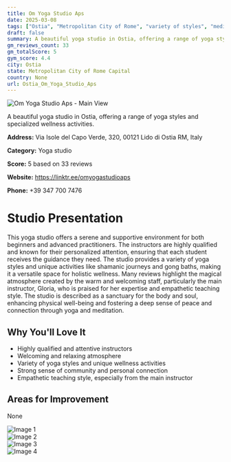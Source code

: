 ```yaml
---
title: Om Yoga Studio Aps
date: 2025-03-08
tags: ["Ostia", "Metropolitan City of Rome", "variety of styles", "meditation", "shamanic practices", "relaxing atmosphere", "holistic wellness", "Ostia"]  
draft: false
summary: A beautiful yoga studio in Ostia, offering a range of yoga styles and specialized wellness activities.
gm_reviews_count: 33
gm_totalScore: 5
gym_score: 4.4
city: Ostia
state: Metropolitan City of Rome Capital
country: None
url: Ostia_Om_Yoga_Studio_Aps
---
```


<div className="aspect-[16/9] relative my-8">
  <img 
    src="https://lh5.googleusercontent.com/p/AF1QipPiGQMqwn-BBoR2Uw6Vs9j1e_phO0hpTbpKL1v6=w1920-h1080-k-no"
    alt="Om Yoga Studio Aps - Main View"
    className="object-cover absolute inset-0 w-full h-full rounded-lg"
  />
</div>

A beautiful yoga studio in Ostia, offering a range of yoga styles and specialized wellness activities.

**Address:** Via Isole del Capo Verde, 320, 00121 Lido di Ostia RM, Italy

**Category:** Yoga studio

**Score:** 5 based on 33 reviews

**Website:** https://linktr.ee/omyogastudioaps

**Phone:** +39 347 700 7476

# Studio Presentation

This yoga studio offers a serene and supportive environment for both beginners and advanced practitioners. The instructors are highly qualified and known for their personalized attention, ensuring that each student receives the guidance they need. The studio provides a variety of yoga styles and unique activities like shamanic journeys and gong baths, making it a versatile space for holistic wellness. Many reviews highlight the magical atmosphere created by the warm and welcoming staff, particularly the main instructor, Gloria, who is praised for her expertise and empathetic teaching style. The studio is described as a sanctuary for the body and soul, enhancing physical well-being and fostering a deep sense of peace and connection through yoga and meditation.

## Why You'll Love It

- Highly qualified and attentive instructors
- Welcoming and relaxing atmosphere
- Variety of yoga styles and unique wellness activities
- Strong sense of community and personal connection
- Empathetic teaching style, especially from the main instructor

## Areas for Improvement

None

<div className="grid grid-cols-1 xl:grid-cols-2 gap-4 my-8">
<div className="aspect-[4/3] relative"><img src="https://lh5.googleusercontent.com/p/AF1QipPo99UzSjXJIrPtUd-ocZ23aHCf0yWO5BB76yCu=w1920-h1080-k-no" alt="Image 1" className="object-cover absolute inset-0 w-full h-full rounded-lg" /></div>
<div className="aspect-[4/3] relative"><img src="https://lh5.googleusercontent.com/p/AF1QipPywm8diGBB_R6k6ZdJyP6bGqJpkn4sm-cmenOG=w1920-h1080-k-no" alt="Image 2" className="object-cover absolute inset-0 w-full h-full rounded-lg" /></div>
<div className="aspect-[4/3] relative"><img src="https://lh5.googleusercontent.com/p/AF1QipNM5EXH9m08eoOIM2ReyzwfBXH8lbWJttt3YQLO=w1920-h1080-k-no" alt="Image 3" className="object-cover absolute inset-0 w-full h-full rounded-lg" /></div>
<div className="aspect-[4/3] relative"><img src="https://lh5.googleusercontent.com/p/AF1QipOEvvprrSJi53v5Kn6B_AW3gjSJhlN9R63Rcr9h=w1920-h1080-k-no" alt="Image 4" className="object-cover absolute inset-0 w-full h-full rounded-lg" /></div>
</div>